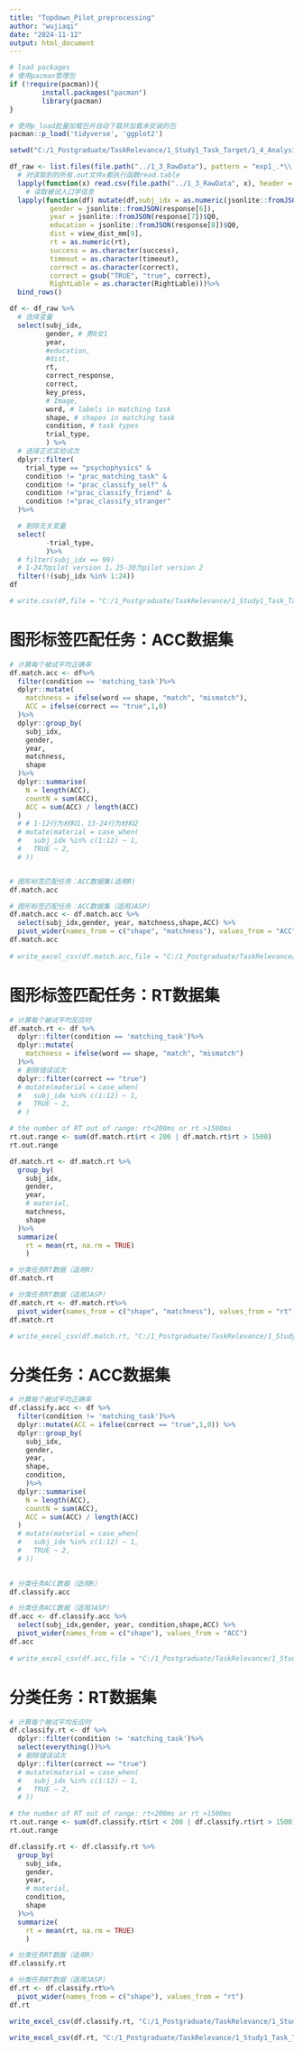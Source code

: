 ```yaml
---
title: "Topdown_Pilot_preprocessing"
author: "wujiaqi"
date: "2024-11-12"
output: html_document
---
```


```r
# load packages
# 使用pacman管理包
if (!require(pacman)){
        install.packages("pacman")
        library(pacman)
}

# 使用p_load批量加载包并自动下载并加载未安装的包
pacman::p_load('tidyverse', 'ggplot2')
```


```r
setwd("C:/1_Postgraduate/TaskRelevance/1_Study1_Task_Target/1_4_Analysis")

df_raw <- list.files(file.path("../1_3_RawData"), pattern = "exp1_.*\\.csv$") %>%
  # 对读取到的所有.out文件x都执行函数read.table
  lapply(function(x) read.csv(file.path("../1_3_RawData", x), header = TRUE)) %>%
    # 读取被试人口学信息
  lapply(function(df) mutate(df,subj_idx = as.numeric(jsonlite::fromJSON(response[5])$Q0), 
          gender = jsonlite::fromJSON(response[6]),
          year = jsonlite::fromJSON(response[7])$Q0,
          education = jsonlite::fromJSON(response[8])$Q0,
          dist = view_dist_mm[9],
          rt = as.numeric(rt),
          success = as.character(success),
          timeout = as.character(timeout),
          correct = as.character(correct),
          correct = gsub("TRUE", "true", correct),
          RightLable = as.character(RightLable)))%>%
  bind_rows()
```

```r
df <- df_raw %>% 
  # 选择变量
  select(subj_idx, 
         gender, # 男0女1
         year, 
         #education, 
         #dist, 
         rt, 
         correct_response, 
         correct, 
         key_press, 
         # Image, 
         word, # labels in matching task
         shape, # shapes in matching task
         condition, # task types
         trial_type,
         ) %>%
  # 选择正式实验试次
  dplyr::filter(
    trial_type == "psychophysics" &
    condition != "prac_matching_task" &
    condition != "prac_classify_self" &
    condition !="prac_classify_friend" &
    condition !="prac_classify_stranger"
  )%>%

  # 剔除无关变量
  select(
         -trial_type,
         )%>%
  # filter(subj_idx == 99)
  # 1-24为pilot version 1，25-30为pilot version 2
  filter(!(subj_idx %in% 1:24))
df

# write.csv(df,file = "C:/1_Postgraduate/TaskRelevance/1_Study1_Task_Target/1_4_Analysis/exp1_long.csv")

```

# 图形标签匹配任务：ACC数据集
```r
# 计算每个被试平均正确率
df.match.acc <- df%>%
  filter(condition == 'matching_task')%>%
  dplyr::mutate(
    matchness = ifelse(word == shape, "match", "mismatch"),
    ACC = ifelse(correct == "true",1,0)
  )%>%
  dplyr::group_by(
    subj_idx,
    gender,
    year,
    matchness,
    shape
  )%>%
  dplyr::summarise(
    N = length(ACC),
    countN = sum(ACC),
    ACC = sum(ACC) / length(ACC)
  )
  # # 1-12行为材料1，13-24行为材料2
  # mutate(material = case_when(
  #   subj_idx %in% c(1:12) ~ 1,  
  #   TRUE ~ 2,                
  # ))


# 图形标签匹配任务：ACC数据集(适用R)
df.match.acc

# 图形标签匹配任务：ACC数据集（适用JASP）
df.match.acc <- df.match.acc %>%
  select(subj_idx,gender, year, matchness,shape,ACC) %>%
  pivot_wider(names_from = c("shape", "matchness"), values_from = "ACC")
df.match.acc
  
# write_excel_csv(df.match.acc,file = "C:/1_Postgraduate/TaskRelevance/1_Study1_Task_Target/1_4_Analysis/exp1_matching_acc.csv")

```

# 图形标签匹配任务：RT数据集
```r
# 计算每个被试平均反应时
df.match.rt <- df %>%
  dplyr::filter(condition == 'matching_task')%>%
  dplyr::mutate(
    matchness = ifelse(word == shape, "match", "mismatch")
  )%>%
  # 剔除错误试次
  dplyr::filter(correct == "true")
  # mutate(material = case_when(
  #   subj_idx %in% c(1:12) ~ 1,  
  #   TRUE ~ 2,                
  # )

# the number of RT out of range: rt<200ms or rt >1500ms
rt.out.range <- sum(df.match.rt$rt < 200 | df.match.rt$rt > 1500)
rt.out.range

df.match.rt <- df.match.rt %>%
  group_by(
    subj_idx,
    gender,
    year,
    # material,
    matchness,
    shape
  )%>%
  summarize(
    rt = mean(rt, na.rm = TRUE)
    )

# 分类任务RT数据（适用R）
df.match.rt

# 分类任务RT数据（适用JASP）
df.match.rt <- df.match.rt%>%
  pivot_wider(names_from = c("shape", "matchness"), values_from = "rt")
df.match.rt

# write_excel_csv(df.match.rt, "C:/1_Postgraduate/TaskRelevance/1_Study1_Task_Target/1_4_Analysis/exp1_matching_rt.csv")
```

# 分类任务：ACC数据集
```r
# 计算每个被试平均正确率
df.classify.acc <- df %>%
  filter(condition != 'matching_task')%>%
  dplyr::mutate(ACC = ifelse(correct == "true",1,0)) %>%
  dplyr::group_by(
    subj_idx,
    gender,
    year,
    shape,
    condition,
    )%>%
  dplyr::summarise(
    N = length(ACC),
    countN = sum(ACC),
    ACC = sum(ACC) / length(ACC)
  )
  # mutate(material = case_when(
  #   subj_idx %in% c(1:12) ~ 1,  
  #   TRUE ~ 2,                
  # ))
  

# 分类任务ACC数据（适用R）
df.classify.acc

# 分类任务ACC数据（适用JASP）
df.acc <- df.classify.acc %>%
  select(subj_idx,gender, year, condition,shape,ACC) %>%
  pivot_wider(names_from = c("shape"), values_from = "ACC")
df.acc
  
# write_excel_csv(df.acc,file = "C:/1_Postgraduate/TaskRelevance/1_Study1_Task_Target/1_4_Analysis/exp1_classify_acc.csv")
```

# 分类任务：RT数据集
```r
# 计算每个被试平均反应时
df.classify.rt <- df %>%
  dplyr::filter(condition != 'matching_task')%>%
  select(everything())%>%
  # 剔除错误试次
  dplyr::filter(correct == "true")
  # mutate(material = case_when(
  #   subj_idx %in% c(1:12) ~ 1,  
  #   TRUE ~ 2,                
  # ))

# the number of RT out of range: rt<200ms or rt >1500ms
rt.out.range <- sum(df.classify.rt$rt < 200 | df.classify.rt$rt > 1500)
rt.out.range

df.classify.rt <- df.classify.rt %>%
  group_by(
    subj_idx,
    gender,
    year,
    # material,
    condition,
    shape
  )%>%
  summarize(
    rt = mean(rt, na.rm = TRUE)
    )

# 分类任务RT数据（适用R）
df.classify.rt

# 分类任务RT数据（适用JASP）
df.rt <- df.classify.rt%>%
  pivot_wider(names_from = c("shape"), values_from = "rt")
df.rt

write_excel_csv(df.classify.rt, "C:/1_Postgraduate/TaskRelevance/1_Study1_Task_Target/1_4_Analysis/exp1_classify_3shape_rt.csv")

write_excel_csv(df.rt, "C:/1_Postgraduate/TaskRelevance/1_Study1_Task_Target/1_4_Analysis/exp1_classify_3shape_jasp_rt.csv")
```

